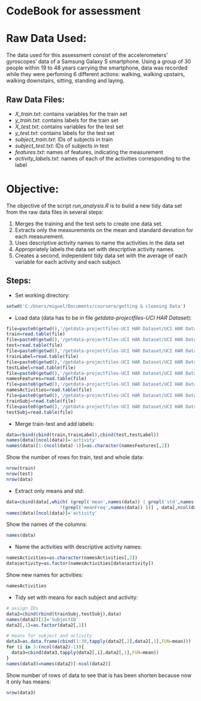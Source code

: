 CodeBook for assessment
========================================================

# Raw Data Used:

The data used for this assessment consist of the accelerometers' gyroscopes' data of a Samsung Galaxy S smartphone. Using a group of 30 people within 19 to 48 years carrying the smartphone, data was recorded while they were perfoming 6 different actions: walking, walking upstairs, walking downstairs, sitting, standing and laying.

## Raw Data Files:

- *X_train.txt*: contains variables for the train set
- *y_train.txt*: contains labels for the train set
- *X_test.txt*: contains variables for the test set
- *y_test.txt*: contains labels for the test set
- *subject_train.txt*: IDs of subjects in train
- *subject_test.txt*: IDs of subjects in test
- *features.txt*: names of features, indicating the measurement
- *activity_labels.txt*: names of each of the activities corresponding to the label


# Objective:

The objective of the script *run_analysis.R* is to build a new tidy data set from the raw data files in several steps:


1. Merges the training and the test sets to create one data set.
2. Extracts only the measurements on the mean and standard deviation for each measurement. 
3. Uses descriptive activity names to name the activities in the data set
4. Appropriately labels the data set with descriptive activity names. 
5. Creates a second, independent tidy data set with the average of each variable for each activity and each subject. 

## Steps:

- Set working directory:
```r
setwd('C:/Users/miguel/Documents/coursera/getting & cleaning Data')
```

- Load data  (data has to be in file *getdata-projectfiles-UCI HAR Dataset*):
```r
file=paste0(getwd(),'/getdata-projectfiles-UCI HAR Dataset/UCI HAR Dataset/train/X_train.txt')
train=read.table(file)
file=paste0(getwd(),'/getdata-projectfiles-UCI HAR Dataset/UCI HAR Dataset/test/X_test.txt')
test=read.table(file)
file=paste0(getwd(),'/getdata-projectfiles-UCI HAR Dataset/UCI HAR Dataset/train/y_train.txt')
trainLabel=read.table(file)
file=paste0(getwd(),'/getdata-projectfiles-UCI HAR Dataset/UCI HAR Dataset/test/y_test.txt')
testLabel=read.table(file)
file=paste0(getwd(),'/getdata-projectfiles-UCI HAR Dataset/UCI HAR Dataset/features.txt')
namesFeatures=read.table(file)
file=paste0(getwd(),'/getdata-projectfiles-UCI HAR Dataset/UCI HAR Dataset/activity_labels.txt')
namesActivities=read.table(file)
file=paste0(getwd(),'/getdata-projectfiles-UCI HAR Dataset/UCI HAR Dataset/train/subject_train.txt')
trainSubj=read.table(file)
file=paste0(getwd(),'/getdata-projectfiles-UCI HAR Dataset/UCI HAR Dataset/test/subject_test.txt')
testSubj=read.table(file)
```

- Merge train-test and add labels:
```r
data=rbind(cbind(train,trainLabel),cbind(test,testLabel))
names(data)[ncol(data)]='activity'
names(data)[1:(ncol(data)-1)]=as.character(namesFeatures[,2])
```

Show the number of rows for train, test and whole data:
```r
nrow(train)
nrow(test)
nrow(data)
```

- Extract only means and std:
```r
data=cbind(data[,which( (grepl('mean',names(data)) | grepl('std',names(data))) & 
                    !(grepl('meanFreq',names(data)) ))] , data[,ncol(data)])
names(data)[ncol(data)]='activity'
```

Show the names of the columns:
```r
names(data)
```

- Name the activities with descriptive activity names:
```r
namesActivities=as.character(namesActivities[,2])
data$activity=as.factor(namesActivities[data$activity])
```

Show new names for activities:
```r
namesActivities
```

- Tidy set with means for each subject and activity: 
```r
# assign IDs
data2=cbind(rbind(trainSubj,testSubj),data)
names(data2)[1]='SubjectID'
data2[,1]=as.factor(data2[,1])

# means for subject and activity
data3=as.data.frame(cbind(1:30,tapply(data2[,2],data2[,1],FUN=mean)))
for (i in 3:(ncol(data2)-1)){
  data3=cbind(data3,tapply(data2[,i],data2[,1],FUN=mean))
}
names(data3)=names(data2)[-ncol(data2)]
```

Show number of rows of data to see that is has been shorten because now it only has means:
```r
nrow(data3)
```
